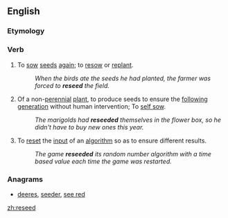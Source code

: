 ==English==

===Etymology===
{{prefix|re|seed}}

===Verb===
{{en-verb}}

# To [[sow]] [[seed]]s [[again]]; to [[resow]] or [[replant]].
#: ''When the birds ate the seeds he had planted, the farmer was forced to '''reseed''' the field.''
# Of a non-[[perennial]] [[plant]], to produce seeds to ensure the [[follow]]ing [[generation]] without human intervention; To [[self sow]].
#: ''The marigolds had '''reseeded''' themselves in the flower box, so he didn't have to buy new ones this year.''
# {{computing}} To [[reset]] the [[input]] of an [[algorithm]] so as to ensure different results.
#: ''The game '''reseeded''' its random number algorithm with a time based value each time the game was restarted.''

===Anagrams===
* [[deeres#English|deeres]], [[seeder#English|seeder]], [[see red#English|see red]]

[[zh:reseed]]